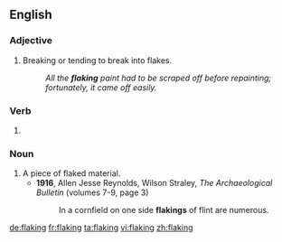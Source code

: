 ==English==

===Adjective===
{{en-adj|-}}

# Breaking or tending to break into flakes.
#: ''All the '''flaking''' paint had to be scraped off before repainting; fortunately, it came off easily.''

===Verb===
{{head|en}}

# {{present participle of|flake|lang=en}}

===Noun===
{{en-noun}}

# A piece of flaked material.
#* '''1916''', Allen Jesse Reynolds, ‎Wilson Straley, ''The Archaeological Bulletin'' (volumes 7-9, page 3)
#*: In a cornfield on one side '''flakings''' of flint are numerous.

[[de:flaking]]
[[fr:flaking]]
[[ta:flaking]]
[[vi:flaking]]
[[zh:flaking]]
